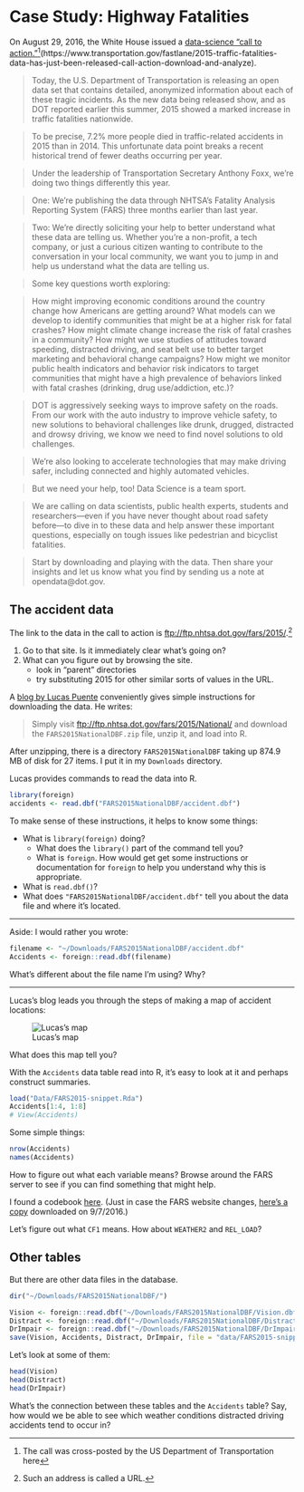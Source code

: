# Case Study: Highway Fatalities

On August 29, 2016, the White House issued a [data-science "call to action."](https://www.whitehouse.gov/blog/2016/08/29/2015-traffic-fatalities-data-has-just-been-released-call-action-download-and-analyze)^[The call was cross-posted by the US Department of Transportation here](https://www.transportation.gov/fastlane/2015-traffic-fatalities-data-has-just-been-released-call-action-download-and-analyze).

> Today, the U.S. Department of Transportation is releasing an open data set that contains detailed, anonymized information about each of these tragic incidents. As the new data being released show, and as DOT reported earlier this summer, 2015 showed a marked increase in traffic fatalities nationwide.

> To be precise, 7.2% more people died in traffic-related accidents in 2015 than in 2014. This unfortunate data point breaks a recent historical trend of fewer deaths occurring per year.

> Under the leadership of Transportation Secretary Anthony Foxx, we’re doing two things differently this year.

> One: We’re publishing the data through NHTSA’s Fatality Analysis Reporting System (FARS) three months earlier than last year.

> Two: We’re directly soliciting your help to better understand what these data are telling us. Whether you’re a non-profit, a tech company, or just a curious citizen wanting to contribute to the conversation in your local community, we want you to jump in and help us understand what the data are telling us.

> Some key questions worth exploring:

> How might improving economic conditions around the country change how Americans are getting around? What models can we develop to identify communities that might be at a higher risk for fatal crashes?
How might climate change increase the risk of fatal crashes in a community?
How might we use studies of attitudes toward speeding, distracted driving, and seat belt use to better target marketing and behavioral change campaigns?
How might we monitor public health indicators and behavior risk indicators to target communities that might have a high prevalence of behaviors linked with fatal crashes (drinking, drug use/addiction, etc.)? 

> DOT is aggressively seeking ways to improve safety on the roads. From our work with the auto industry to improve vehicle safety, to new solutions to behavioral challenges like drunk, drugged, distracted and drowsy driving, we know we need to find novel solutions to old challenges.

> We’re also looking to accelerate technologies that may make driving safer, including connected and highly automated vehicles.

> But we need your help, too! Data Science is a team sport.

> We are calling on data scientists, public health experts, students and researchers—even if you have never thought about road safety before—to dive in to these data and help answer these important questions, especially on tough issues like pedestrian and bicyclist fatalities.

> Start by downloading and playing with the data. Then share your insights and let us know what you find by sending us a note at opendata@dot.gov.

## The accident data

The link to the data in the call to action is <ftp://ftp.nhtsa.dot.gov/fars/2015/>.^[Such an address is called a URL.]

1. Go to that site. Is it immediately clear what's going on? 
2. What can you figure out by browsing the site.
    - look in "parent" directories
    - try substituting 2015 for other similar sorts of values in the URL.

A [blog by Lucas Puente](http://lucaspuente.github.io/notes/2016/09/01/Mapping_Traffic_Fatalities) conveniently gives simple instructions for downloading the data. He writes:

> Simply visit <ftp://ftp.nhtsa.dot.gov/fars/2015/National/> and download the `FARS2015NationalDBF.zip` file, unzip it, and load into R.

After unzipping, there is a directory `FARS2015NationalDBF` taking up 874.9 MB of disk for 27 items. I put it in my `Downloads` directory.

Lucas provides commands to read the data into R.
```r
library(foreign)
accidents <- read.dbf("FARS2015NationalDBF/accident.dbf")
```

To make sense of these instructions, it helps to know some things:

* What is `library(foreign)` doing?
    - What does the `library()` part of the command tell you?
    - What is `foreign`. How would get get some instructions or documentation for `foreign` to help you understand why this is appropriate.
* What is `read.dbf()`?
* What does `"FARS2015NationalDBF/accident.dbf"` tell you about the data file and where it's located.

-------

Aside: I would rather you wrote:
```r
filename <- "~/Downloads/FARS2015NationalDBF/accident.dbf"
Accidents <- foreign::read.dbf(filename)
```

What's different about the file name I'm using? Why?

-------

Lucas's blog leads you through the steps of making a map of accident locations:

![Lucas's map](images/Traffic_Fatalities_in_2015.png)

What does this map tell you?


With the `Accidents` data table read into R, it's easy to look at it and perhaps construct summaries.
```r
load("Data/FARS2015-snippet.Rda")
Accidents[1:4, 1:8]
# View(Accidents)
```

Some simple things:
```r
nrow(Accidents)
names(Accidents)
```

How to figure out what each variable means?  Browse around the FARS server to see if you can find something that might help.

I found a codebook [here](ftp://ftp.nhtsa.dot.gov/fars/FARS-DOC/Coding%20and%20Validation%20Manual/2015%20FARS%20NASS%20GES%20C&V%20Manual.pdf). (Just in case the FARS website changes, [here's a copy](Data/2015-FARS-NASS-GES-C-V-Manual.pdf) downloaded on 9/7/2016.)

Let's figure out what `CF1` means.  How about `WEATHER2` and `REL_LOAD`?  


## Other tables

But there are other data files in the database.

```r
dir("~/Downloads/FARS2015NationalDBF/")
```

```r
Vision <- foreign::read.dbf("~/Downloads/FARS2015NationalDBF/Vision.dbf")
Distract <- foreign::read.dbf("~/Downloads/FARS2015NationalDBF/Distract.dbf")
DrImpair <- foreign::read.dbf("~/Downloads/FARS2015NationalDBF/DrImpair.dbf")
save(Vision, Accidents, Distract, DrImpair, file = "data/FARS2015-snippet.Rda")
```

Let's look at some of them:

```r
head(Vision)
head(Distract)
head(DrImpair)
```

What's the connection between these tables and the `Accidents` table? Say, how would we be able to see which weather conditions distracted driving accidents tend to occur in?

